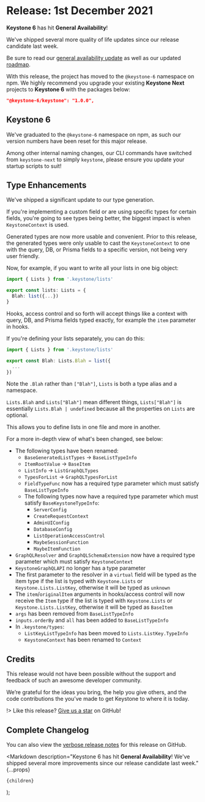 
# Release: 1st December 2021

**Keystone 6** has hit **General Availability**! <Emoji symbol="🚀" alt="Rocket"/>

We've shipped several more quality of life updates since our release candidate last week.

Be sure to read our [general availability update](/updates/general-availability) as well as our updated [roadmap](/updates/roadmap).

With this release, the project has moved to the `@keystone-6` namespace on npm. We highly recommend you upgrade your existing **Keystone Next** projects to **Keystone 6** with the packages below:

```json
"@keystone-6/keystone": "1.0.0",
```

## Keystone 6 <Emoji symbol="⚡️" alt="Lightning" />

We've graduated to the `@keystone-6` namespace on npm, as such our version numbers have been reset for this major release.

Among other internal naming changes, our CLI commands have switched from `keystone-next` to simply `keystone`, please ensure you update your startup scripts to suit!

## Type Enhancements <Emoji symbol="✨" alt="Sparkles" />

We've shipped a significant update to our type generation.

If you're implementing a custom field or are using specific types for certain fields, you're going to see types being better, the biggest impact is when `KeystoneContext` is used.

Generated types are now more usable and convenient. Prior to this release, the generated types were only usable to cast the `KeystoneContext` to one with the query, DB, or Prisma fields to a specific version, not being very user friendly.

Now, for example, if you want to write all your lists in one big object:

```ts
import { Lists } from '.keystone/lists'

export const lists: Lists = {
  Blah: list({...})
}
```

Hooks, access control and so forth will accept things like a context with query, DB, and Prisma fields typed exactly, for example the `item` parameter in hooks.

If you're defining your lists separately, you can do this:

```ts
import { Lists } from '.keystone/lists'

export const Blah: Lists.Blah = list({
  ...
})
```

Note the `.Blah` rather than `["Blah"]`, `Lists` is both a type alias and a namespace.

`Lists.Blah` and `Lists["Blah"]` mean different things, `Lists["Blah"]` is essentially `Lists.Blah | undefined` because all the properties on `Lists` are optional.

This allows you to define lists in one file and more in another.

For a more in-depth view of what's been changed, see below:

- The following types have been renamed:
  - `BaseGeneratedListTypes` → `BaseListTypeInfo`
  - `ItemRootValue` → `BaseItem`
  - `ListInfo` → `ListGraphQLTypes`
  - `TypesForList` → `GraphQLTypesForList`
  - `FieldTypeFunc` now has a required type parameter which must satisfy `BaseListTypeInfo`
  - The following types now have a required type parameter which must satisfy `BaseKeystoneTypeInfo`:
    - `ServerConfig`
    - `CreateRequestContext`
    - `AdminUIConfig`
    - `DatabaseConfig`
    - `ListOperationAccessControl`
    - `MaybeSessionFunction`
    - `MaybeItemFunction`
- `GraphQLResolver` and `GraphQLSchemaExtension` now have a required type parameter which must satisfy `KeystoneContext`
- `KeystoneGraphQLAPI` no longer has a type parameter
- The first parameter to the resolver in a `virtual` field will be typed as the item type if the list is typed with `Keystone.Lists` or `Keystone.Lists.ListKey`, otherwise it will be typed as `unknown`
- The `item`/`originalItem` arguments in hooks/access control will now receive the `Item` type if the list is typed with `Keystone.Lists` or `Keystone.Lists.ListKey`, otherwise it will be typed as `BaseItem`
- `args` has been removed from `BaseListTypeInfo`
- `inputs.orderBy` and `all` has been added to `BaseListTypeInfo`
- In `.keystone/types`:
  - `ListKeyListTypeInfo` has been moved to `Lists.ListKey.TypeInfo`
  - `KeystoneContext` has been renamed to `Context`

## Credits <Emoji symbol="💫" alt="Circle Star" />

This release would not have been possible without the support and feedback of such an awesome developer community.

We’re grateful for the ideas you bring, the help you give others, and the code contributions the you’ve made to get Keystone to where it is today.

!> Like this release? [Give us a star](https://github.com/keystonejs/keystone) on GitHub!

## Complete Changelog <Emoji symbol="📜" alt="Scroll" />

You can also view the [verbose release notes](https://github.com/keystonejs/keystone/pull/7018) for this release on GitHub.

  <Markdown
    description="Keystone 6 has hit **General Availability**! We've shipped several more improvements since our release candidate last week."
    {...props}
  >
    {children}
  </Markdown>
);

